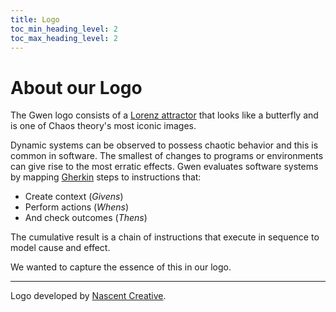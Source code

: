 ```yaml
--- 
title: Logo
toc_min_heading_level: 2
toc_max_heading_level: 2
---
```



# About our Logo

<p>
  <ThemedImage
    alt="Gwen logo"
    sources={{
      light: useBaseUrl('/img/gwen-logo-c.svg'),
      dark: useBaseUrl('/img/gwen-logo-w.svg'),
    }}
    width="250px"
  />
</p>

The Gwen logo consists of a [Lorenz attractor](https://en.m.wikipedia.org/wiki/Lorenz_system) that looks like a butterfly and is one of Chaos theory's most iconic images.

Dynamic systems can be observed to possess chaotic behavior and this is common in software. The smallest of changes to programs or environments can give rise to the most erratic effects. Gwen evaluates software systems by mapping [Gherkin](https://cucumber.io/docs/gherkin/reference/) steps to instructions that:


- Create context (_Givens_)
- Perform actions (_Whens_)
- And check outcomes (_Thens_)

The cumulative result is a chain of instructions that execute in sequence to model cause and effect.  

We wanted to capture the essence of this in our logo.

---

Logo developed by [Nascent Creative](https://nascentcreative.com.au/).

